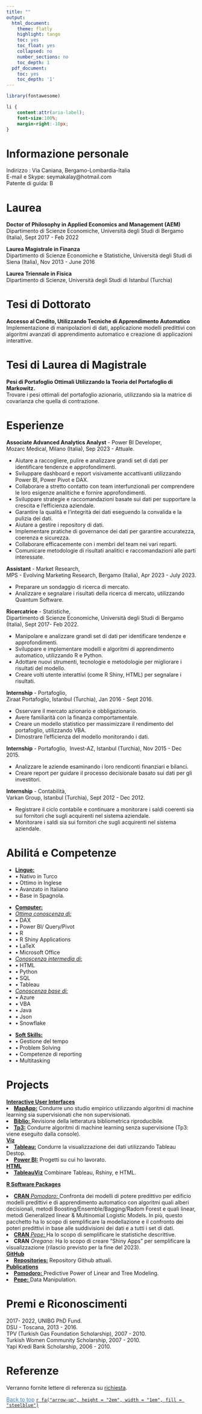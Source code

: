 ```yaml
---
title: ""
output:
  html_document:
    theme: flatly
    highlight: tango
    toc: yes
    toc_float: yes
    collapsed: no
    number_sections: no
    toc_depth: 1
  pdf_document:
    toc: yes
    toc_depth: '1'
---
```



```r
library(fontawesome)
```     


<!--\1   
```r
knitr::opts_chunk$set(message=FALSE, warning=FALSE, cache=TRUE)
```
font-weight:bold; \1-->
 
```css

li {
    content:attr(aria-label);
    font-size:100%;
    margin-right:-10px;
}

``` 


# Informazione personale

Indirizzo : Via Caniana, Bergamo-Lombardia-Italia\
E-mail e Skype: seymakalay@hotmail.com\
Patente di guida: B
<!--\1 
Place of Birth : Turkey-Istanbul\ 
Cellulare : +39 338 9628589\
Stato civile : Celibe \
Data di nascita : 16.05.1987\
Patente di guida: B
\1-->

<!--\1
# Objectives

To work for the organization to the best of my knowledge and ability from where the organization could benefit from my programming, app building and machine learning skills. 

FOR ICON ION!!!
https://github.com/ionic-team/ionicons

\1-->





# Laurea
     
**Doctor of Philosophy in Applied Economics and Management (AEM)**\
Dipartimento di Scienze Economiche, Università degli Studi di Bergamo (Italia), Sept 2017 - Feb 2022

**Laurea Magistrale in Finanza**\
Dipartimento di Scienze Economiche e Statistiche, Università degli Studi di Siena (Italia),  Nov 2013 - June 2016

<!--\1
**Certificate in Masters of Business Administration Program**\
College of Business, University of Auburn (USA), Primavera 2011 - Autunno 2012\
\1-->

**Laurea Triennale in Fisica **\
Dipartimento di Scienze, Università degli Studi di Istanbul (Turchia)        
 
 <!--\1 Astronomia e Scienze Spaziali**\ \1-->

# Tesi di Dottorato

**Accesso al Credito, Utilizzando Tecniche di Apprendimento Automatico**\
Implementazione di manipolazioni di dati, applicazione modelli predittivi con algoritmi avanzati di
apprendimento automatico e creazione di applicazioni interattive.


# Tesi di Laurea di Magistrale

**Pesi di Portafoglio Ottimali Utilizzando la Teoria del Portafoglio di Markowitz.**\
Trovare i pesi ottimali del portafoglio azionario, utilizzando sia la matrice di covarianza che quella di
contrazione.


# Esperienze




**Associate Advanced Analytics Analyst** - Power BI Developer,\
Mozarc Medical, Milano (Italia), Sep 2023 - Attuale.\
 <!--\1 - Analisi e visualizzazione dei dati: Assistenza nella raccolta, pulizia e analisi di set di dati di grandi
dimensioni per identificare tendenze, modelli e approfondimenti. Sviluppo di dashboard e report visivamente
accattivanti utilizzando Power BI per comunicare in modo efficace i risultati alle parti interessate.
\1-->
<body>
  <ul>
    <li> Aiutare a raccogliere, pulire e analizzare grandi set di dati per identificare tendenze e approfondimenti.</li>
    <li> Sviluppare dashboard e report visivamente accattivanti utilizzando Power BI, Power Pivot e DAX.</li>
    <li> Collaborare a stretto contatto con team interfunzionali per comprendere le loro esigenze analitiche e fornire approfondimenti.</li>
    <li> Sviluppare strategie e raccomandazioni basate sui dati per supportare la crescita e l‘efficienza aziendale.</li>
    <li> Garantire la qualità e l‘integrità dei dati eseguendo la convalida e la pulizia dei dati.</li>
    <li> Aiutare a gestire i repository di dati.</li>
    <li> Implementare pratiche di governance dei dati per garantire accuratezza, coerenza e sicurezza.</li>
    <li> Collaborare efficacemente con i membri del team nei vari reparti.</li>
    <li> Comunicare metodologie di risultati analitici e raccomandazioni alle parti interessate.</li>
  </ul>
</body>


**Assistant** - Market Research,\
MPS - Evolving Marketing Research, Bergamo (Italia), Apr 2023 - July 2023.\
<!--\1 - Analizzare i risultati delle ricerche di mercato creando database e statistiche descrittive.\1--> 
<body>
    <ul>
      <li> Preparare un sondaggio di ricerca di mercato.</li> 
      <li> Analizzare e segnalare i risultati della ricerca di mercato, utilizzando Quantum Software.</li> 
    </ul>
</body>

**Ricercatrice** - Statistiche,\
Dipartimento di Scienze Economiche, Università degli Studi di Bergamo (Italia), Sept 2017- Feb 2022.\
<!--\1 - Implementazione di manipolazioni di dati, applicazione di tecniche di machine learning, e creazione di
applicazioni interattive^[si prega di consultare i repository GitHub su: <a href="https://github.com/seymakalay" target="_blank">https://github.com/seymakalay</a> ].\1--> 
<body>
    <ul>
      <li> Manipolare e analizzare grandi set di dati per identificare tendenze e approfondimenti.</li>
      <li> Sviluppare e implementare modelli e algoritmi di apprendimento automatico, utilizzando R e Python.</li>
      <li> Adottare nuovi strumenti, tecnologie e metodologie per migliorare i risultati del modello.</li>
      <li> Creare volti utente interattivi (come R Shiny, HTML) per segnalare i risultati.</li>
    </ul>
</body>
 <!--\1 application^[Please see at: https://github.com/seymakalay].\      
 to find out the probability of credit default\1-->

**Internship** - Portafoglio,\
Ziraat Portafoglio, Istanbul (Turchia), Jan 2016 - Sept 2016.\
<!--\1 - Osservazione del mercato azionario e obbligazionario e creazione di un modello statistico per la massimalizzazione del rendimento e dimostrazione dell’efficenza del modello per mezzo della monitorizzazione
dei dati.\ \1--> 
<body>
    <ul>
      <li> Osservare il mercato azionario e obbligazionario.</li>
      <li> Avere familiarità con la finanza comportamentale.</li>
      <li> Creare un modello statistico per massimizzare il rendimento del portafoglio, utilizzando VBA.</li>
      <li> Dimostrare l’efficienza del modello monitorando i dati.</li>
    </ul>
</body>

**Internship** - Portafoglio,\ 
Invest-AZ, Istanbul (Turchia), Nov 2015 - Dec 2015.\
<!--\1  - Analisi delle società tramite l’osservazione dei conti e dei bilanci per comprendere il vantaggio ricavato
dall’investire nelle stesse.\1-->
<body>
    <ul>
      <li> Analizzare le aziende esaminando i loro rendiconti finanziari e bilanci.</li>
      <li> Creare report per guidare il processo decisionale basato sui dati per gli investitori.</li>
    </ul>
</body>


**Internship** - Contabilità,\
Varkan Group, Istanbul (Turchia), Sept 2012 - Dec 2012.\
<!--\1 - Responsabile della registrazione del ciclo contabile attraverso il controllo dei saldi coerenti sia dei fornitori
che degli acquirenti.\1--> 
<body>
    <ul>
      <li> Registrare il ciclo contabile e continuare a monitorare i saldi coerenti sia sui fornitori che sugli acquirenti nel sistema aziendale.</li>
      <li> Monitorare i saldi sia sui fornitori che sugli acquirenti nel sistema aziendale.</li>
    </ul>
</body>

<!--\1 
**Part time** -  Immobiliare,\
Emlak Ada, Istanbul (Turchia), Jun 2007 - Jan 2010.\
- Coinvolto nel marketing e nella comunicazione dell’azienda. Redazione di contratti, riunioni programmate,
trattative gestite, aggiornamento sito web aziendale, collaborazione con altre agenzie immobiliari,
generazione di nuove soluzioni e ricerca sulle esigenze e preferenze dei clienti.
\1-->


# Abilitá e Competenze
<!--\1  **Languages:** Native in Turkish, advance in English, intermediate in Italian, beginner in Spanish.\     \1-->
<ul class="list-inline">
   <li> <u>**Lingue:**</u>  </li>
   <li>&bull; Nativo in Turco </li>
   <li>&bull; Ottimo in Inglese </li>
   <li>&bull; Avanzato in Italiano </li>
   <li>&bull; Base in Spagnola.</li>

</ul>
<ul class="list-inline">
   <li> <u>**Computer:** </u>  </li>
   <li> <u>*Ottima conoscenza di:*</u>  </li>
   <li>&bull; DAX </li>
   <li>&bull; Power BI/ Query/Pivot </li>
   <li>&bull; R </li>
   <li>&bull; R Shiny Applications </li>
   <li>&bull;  LaTeX </li>
   <li>&bull; Microsoft Office </li>
    <li> <u>*Conoscenza intermedia di:*</u>  </li>
    <li>&bull; HTML </li>
    <li>&bull; Python </li>
    <li>&bull; SQL </li>
    <li>&bull; Tableau </li>
   <li> <u>*Conoscenza base di:*</u>  </li>
    <li>&bull; Azure </li>
   <li>&bull; VBA </li>
   <li>&bull; Java </li>
   <li>&bull; Json </li>
   <li>&bull; Snowflake</li>
</ul>
<!--\1 Latex, Microsoft Office, R, Shiny Application. \1-->
<!--\1   <u>*New in:* </u> Html, Python, SQL, Java.\1-->
<ul class="list-inline">
<li> <u> **Soft Skills:** </u>  </li>
   <li>&bull; Gestione del tempo </li>
   <li>&bull; Problem Solving </li>
   <li>&bull; Competenze di reporting  </li>
   <li>&bull; Multitasking </li>
</ul>



# Projects

<u>**Interactive User Interfaces**</u>
<li><u><a href="https://seymakalay87.shinyapps.io/MapApp/" target="_blank">**MapApp:**</a></u> 
Condurre uno studio empirico utilizzando algoritmi di machine learning sia supervisionati
che non supervisionati. </li>

<li><u><a href="https://seymakalay87.shinyapps.io/biblio/" target="_blank"> **Biblio:** </a></u> 
Revisione della letteratura bibliometrica riproducibile.</li>

<li><u><a href="https://github.com/seymakalay/tp3" target="_blank"> 
**Tp3:**</a></u>
 Condurre algoritmi di machine learning senza supervisione (Tp3: viene eseguito dalla console).</li>

<u>**Viz**</u>
<li><u><a href="https://public.tableau.com/app/profile/seyma.kalay" target="_blank">**Tableau:**</a></u> 
Condurre la visualizzazione dei dati utilizzando Tableau Destop.</li>

<li><u><a href="https://seymakalay.github.io/unibg/powerbi.html" target="_blank">**Power BI:**</a></u> 
Progetti su cui ho lavorato.</li>

<u>**HTML**</u>
<li><u><a href="https://seymakalay.github.io/TableauViz/index.html" target="_blank">**TableauViz**</a></u> 
Combinare Tableau, Rshiny, e HTML.</li>



<u>**R Software Packages**</u> 

<li><u> <a href="https://github.com/seymakalay/pomodoro" target="_blank"> **CRAN** *Pomodoro:* </a></u>
Confronta dei modelli di potere predittivo per edificio modelli predittivi e di apprendimento
automatico con algoritmi quali alberi decisionali, metodi Boosting/Ensemble/Bagging/Radom Forest e
quali linear, metodi Generalized linear & Multinomial Logistic Models. In più, questo pacchetto ha lo
scopo di semplificare la modellazione e il confronto dei poteri predittivi in base alle suddivisioni dei dati
e a tutti i set di dati.</li> 

<li><u> <a href="https://github.com/seymakalay/pepe" target="_blank"> **CRAN** *Pepe:* </a></u>
Ha lo scopo di semplificare le statistiche descrittive.</li>
<li> **CRAN** *Oregano:* 
Ha lo scopo di creare "Shiny Apps" per semplificare la visualizzazione (rilascio previsto per
la fine del 2023). </li>

<u>**GitHub**</u>
<li><u><a href="https://github.com/seymakalay" target="_blank">**Repositories:**</a></u> 
Repository Github attuali.</li>

<u>**Publications**</u> 
<li><u><a href="./pomodoro.pdf" target="_blank">  **Pomodoro:** </a></u> 
Predictive Power of Linear and Tree Modeling.</li>

<li><u> <a href="./pepe.pdf" target="_blank"> **Pepe:** </a> </u>
Data Manipulation. </li>



<!--\1   <u><a href="./Kalay_PHD_Presantation.pdf" target="_blank"> Phd-Dissertation </a></u>   \1--> 

<!--\1  \( \LaTeX \)  \1--> 

# Premi e Riconoscimenti

2017- 2022, UNIBG PhD Fund.\
DSU - Toscana, 2013 - 2016.\
TPV (Turkish Gas Foundation Scholarship), 2007 - 2010.\
Turkish Women Community Scholarship, 2007 - 2010.\
Yapi Kredi Bank Scholarship, 2006 - 2010.


# Referenze

Verranno fornite lettere di referenza su  [richiesta](mailto:seymakalay@hotmail.com).

<!--\1
**Asso. Prof.:** Daniel Felix Ahelegbey; University of Pavia; Associate Professor; dfkahey@hotmail.com\
**Trading Mgr:** Birkan Karatas; Ziraat Portfoy; Trading Manager; bkaratas@ziraatportfoy.com.tr\
**Prof.:** Claudio Pacati; University of Siena; Full Professor; claudio.pacati@unisi.it\
\1--> 


<!--\1   <a href="#top">Back to top</a> \1-->
 <a href="#top" style="color:steelblue;" >Back to top</a> [`r fa("arrow-up", height = "2em", width = "1em", fill = "steelblue")`](#) 
